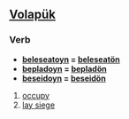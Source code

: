 ==[[Volapük]]==

===Verb===
*'''[[beleseatoyn]] = [[beleseatön]]'''
*'''[[bepladoyn]] = [[bepladön]]'''
*'''[[beseidoyn]] = [[beseidön]]''' 

# [[occupy]]
# [[lay siege]]